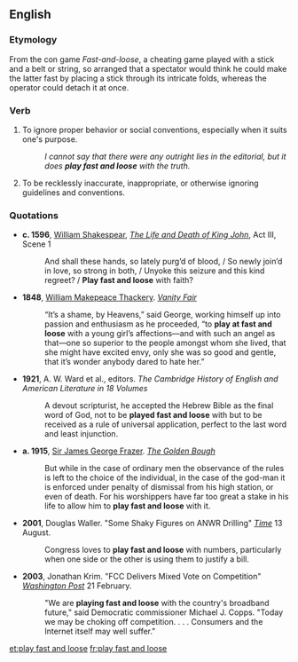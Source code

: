 ==English==

===Etymology===
From the con game ''Fast-and-loose'', a cheating game played with a stick and a belt or string, so arranged that a spectator would think he could make the latter fast by placing a stick through its intricate folds, whereas the operator could detach it at once.

===Verb===
{{head|en|verb|head=[[play]] [[fast]] and [[loose]]}}

# {{label|en|idiomatic}} To ignore proper behavior or social conventions, especially when it suits one's purpose.
#: ''I cannot say that there were any outright lies in the editorial, but it does '''play fast and loose''' with the truth.''
# {{label|en|idiomatic}} To be recklessly inaccurate, inappropriate, or otherwise ignoring guidelines and conventions.

===Quotations===
* '''c. 1596''', [[w:William Shakespeare|William Shakespear]], ''[[w:The Life and Death of King John|The Life and Death of King John]]'', Act III, Scene 1
*: And shall these hands, so lately purg’d of blood, / So newly join’d in love, so strong in both, / Unyoke this seizure and this kind regreet? / '''Play fast and loose''' with faith?
* '''1848''', [[w:William Makepeace Thackery|William Makepeace Thackery]]. ''[[w:Vanity Fair|Vanity Fair]]''
*: “It’s a shame, by Heavens,” said George, working himself up into passion and enthusiasm as he proceeded, “to '''play at fast and loose''' with a young girl’s affections—and with such an angel as that—one so superior to the people amongst whom she lived, that she might have excited envy, only she was so good and gentle, that it’s wonder anybody dared to hate her.”
* '''1921''', A. W. Ward et al., editors. ''The Cambridge History of English and American Literature in 18 Volumes''
*: A devout scripturist, he accepted the Hebrew Bible as the final word of God, not to be '''played fast and loose''' with but to be received as a rule of universal application, perfect to the last word and least injunction.
* '''a. 1915''', [[w:Sir James George Frazer|Sir James George Frazer]]. ''[[w:The Golden Bough|The Golden Bough]]''
*: But while in the case of ordinary men the observance of the rules is left to the choice of the individual, in the case of the god-man it is enforced under penalty of dismissal from his high station, or even of death. For his worshippers have far too great a stake in his life to allow him to '''play fast and loose''' with it.

* '''2001''', Douglas Waller. "Some Shaky Figures on ANWR Drilling" ''[[w:Time (magazine)|Time]]'' 13 August.
*: Congress loves to '''play fast and loose''' with numbers, particularly when one side or the other is using them to justify a bill.

* '''2003''', Jonathan Krim. "FCC Delivers Mixed Vote on Competition" ''[[w:Washington Post|Washington Post]]'' 21 February.
*: "We are '''playing fast and loose''' with the country's broadband future," said Democratic commissioner Michael J. Copps. "Today we may be choking off competition. . . . Consumers and the Internet itself may well suffer."

[[et:play fast and loose]]
[[fr:play fast and loose]]